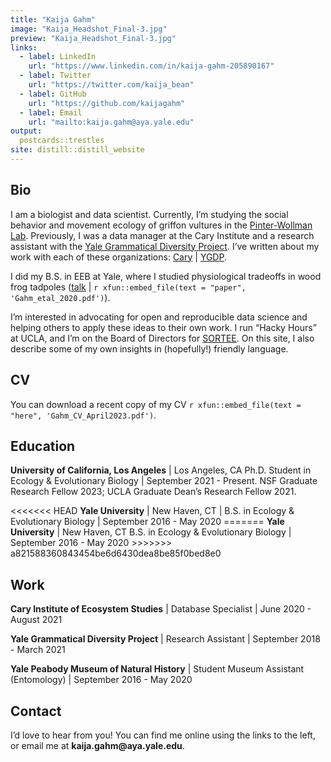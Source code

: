 ```yaml
---
title: "Kaija Gahm"
image: "Kaija_Headshot_Final-3.jpg"
preview: "Kaija_Headshot_Final-3.jpg"
links:
  - label: LinkedIn
    url: "https://www.linkedin.com/in/kaija-gahm-205890167"
  - label: Twitter
    url: "https://twitter.com/kaija_bean"
  - label: GitHub
    url: "https://github.com/kaijagahm"
  - label: Email
    url: "mailto:kaija.gahm@aya.yale.edu"
output:
  postcards::trestles
site: distill::distill_website
---
```


## Bio

I am a biologist and data scientist. Currently, I'm studying the social behavior and movement ecology of griffon vultures in the [Pinter-Wollman Lab](https://pinterwollmanlab.eeb.ucla.edu/). Previously, I was a data manager at the Cary Institute and a research assistant with the [Yale Grammatical Diversity Project](https://ygdp.yale.edu/). I've written about my work with each of these organizations: [Cary](https://kaijagahm.netlify.app/projects/2021-07-13-retroactivelyreproducible/) \| [YGDP](https://kaijagahm.netlify.app/projects/2021-02-05-ygdp-dashboard/).

I did my B.S. in EEB at Yale, where I studied physiological tradeoffs in wood frog tadpoles ([talk](https://drive.google.com/file/d/1S57rDgoKSm0I4ssGYlKlMgnDmXNs58aR/view?usp=sharing) \| `r xfun::embed_file(text = "paper", 'Gahm_etal_2020.pdf')`).

I'm interested in advocating for open and reproducible data science and helping others to apply these ideas to their own work. I run "Hacky Hours" at UCLA, and I'm on the Board of Directors for [SORTEE](https://sortee.org/). On this site, I also describe some of my own insights in (hopefully!) friendly language.

## CV

You can download a recent copy of my CV `r xfun::embed_file(text = "here", 'Gahm_CV_April2023.pdf')`.

## Education

**University of California, Los Angeles** \| Los Angeles, CA Ph.D. Student in Ecology & Evolutionary Biology \| September 2021 - Present. NSF Graduate Research Fellow 2023; UCLA Graduate Dean's Research Fellow 2021.

<<<<<<< HEAD
**Yale University** \| New Haven, CT \| B.S. in Ecology & Evolutionary Biology \| September 2016 - May 2020
=======
**Yale University** \| New Haven, CT B.S. in Ecology & Evolutionary Biology \| September 2016 - May 2020
>>>>>>> a821588360843454be6d6430dea8be85f0bed8e0

## Work

**Cary Institute of Ecosystem Studies** \| Database Specialist \| June 2020 - August 2021

**Yale Grammatical Diversity Project** \| Research Assistant \| September 2018 - March 2021

**Yale Peabody Museum of Natural History** \| Student Museum Assistant (Entomology) \| September 2016 - May 2020

## Contact

I'd love to hear from you! You can find me online using the links to the left, or email me at **kaija.gahm\@aya.yale.edu**.
